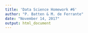 ```yaml
---
title: 'Data Science Homework #6'
author: "P. Batten & M. de Ferrante"
date: "November 14, 2017"
output: html_document
---
```


